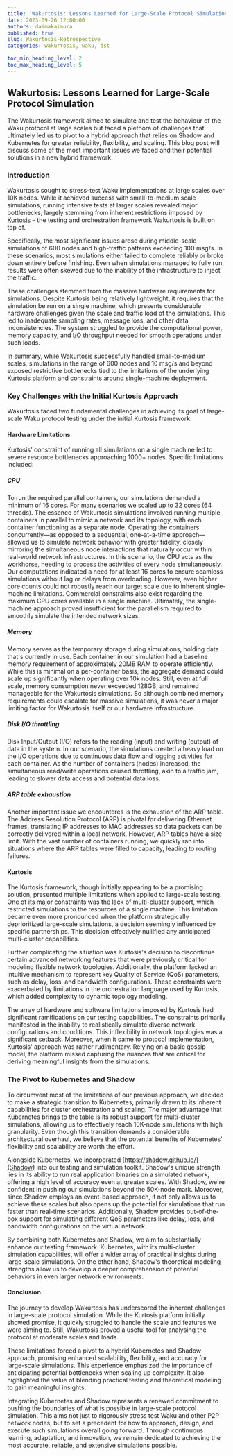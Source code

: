 ```yaml
---
title: 'Wakurtosis: Lessons Learned for Large-Scale Protocol Simulation'
date: 2023-09-26 12:00:00
authors: daimakaimura
published: true
slug: Wakurtosis-Retrospective
categories: wakurtosis, waku, dst

toc_min_heading_level: 2
toc_max_heading_level: 5
---
```


## Wakurtosis: Lessons Learned for Large-Scale Protocol Simulation

<!--truncate-->

The Wakurtosis framework aimed to simulate and test the behaviour of the Waku protocol at large scales
but faced a plethora of challenges that ultimately led us to pivot to a hybrid approach that relies on Shadow and Kubernetes for greater reliability, flexibility, and scaling. 
This blog post will discuss some of the most important issues we faced and their potential solutions in a new hybrid framework.

### Introduction
Wakurtosis sought to stress-test Waku implementations at large scales over 10K nodes. 
While it achieved success with small-to-medium scale simulations, running intensive tests at larger scales revealed major bottlenecks,
largely stemming from inherent restrictions imposed by [Kurtosis](https://www.kurtosis.com/) – the testing and orchestration framework Wakurtosis is built on top of.

Specifically, the most significant issues arose during middle-scale simulations of 600 nodes and high-traffic patterns exceeding 100 msg/s. 
In these scenarios, most simulations either failed to complete reliably or broke down entirely before finishing. 
Even when simulations managed to fully run, results were often skewed due to the inability of the infrastructure to inject the traffic.

These challenges stemmed from the massive hardware requirements for simulations. 
Despite Kurtosis being relatively lightweight, it requires that the simulation be run on a single machine, which presents considerable hardware challenges given the scale and traffic load of the simulations.
This led to inadequate sampling rates, message loss, and other data inconsistencies. 
The system struggled to provide the computational power, memory capacity, and I/O throughput needed for smooth operations under such loads.

In summary, while Wakurtosis successfully handled small-to-medium scales, simulations in the range of 600 nodes and 10 msg/s and beyond exposed restrictive bottlenecks tied to the limitations of the underlying Kurtosis platform and constraints around single-machine deployment.

### Key Challenges with the Initial Kurtosis Approach

Wakurtosis faced two fundamental challenges in achieving its goal of large-scale Waku protocol testing under the initial Kurtosis framework:

#### Hardware Limitations
Kurtosis' constraint of running all simulations on a single machine led to severe resource bottlenecks approaching 1000+ nodes. 
Specific limitations included:

##### CPU
To run the required parallel containers, our simulations demanded a minimum of 16 cores. For many scenarios we scaled up to 32 cores (64 threads). 
The essence of Wakurtosis simulations involved running multiple containers in parallel to mimic a network and its topology, with each container functioning as a separate node. 
Operating the containers concurrently—as opposed to a sequential, one-at-a-time approach—allowed us to simulate network behavior with greater fidelity, closely mirroring the simultaneous node interactions that naturally occur within real-world network infrastructures.
In this scenario, the CPU acts as the workhorse, needing to process the activities of every node simultaneously. 
Our computations indicated a need for at least 16 cores to ensure seamless simulations without lag or delays from overloading. 
However, even higher core counts could not robustly reach our target scale due to inherent single-machine limitations. 
Commercial constraints also exist regarding the maximum CPU cores available in a single machine. 
Ultimately, the single-machine approach proved insufficient for the parallelism required to smoothly simulate the intended network sizes.

##### Memory
Memory serves as the temporary storage during simulations, holding data that's currently in use. 
Each container in our simulation had a baseline memory requirement of approximately 20MB RAM to operate efficiently. 
While this is minimal on a per-container basis, the aggregate demand could scale up significantly when operating over 10k nodes. 
Still, even at full scale, memory consumption never exceeded 128GB, and remained manageable for the Wakurtosis simulations. 
So although combined memory requirements could escalate for massive simulations, it was never a major limiting factor for Wakurtosis itself or our hardware infrastructure. 

##### Disk I/O throttling 
Disk Input/Output (I/O) refers to the reading (input) and writing (output) of data in the system. 
In our scenario, the simulations created a heavy load on the I/O operations due to continuous data flow and logging activities for each container. 
As the number of containers (nodes) increased, the simultaneous read/write operations caused throttling, akin to a traffic jam, leading to slower data access and potential data loss.

##### ARP table exhaustion
Another important issue we encounteres is the exhaustion of the ARP table. 
The Address Resolution Protocol (ARP) is pivotal for delivering Ethernet frames, translating IP addresses to MAC addresses so data packets can be correctly delivered within a local network. 
However, ARP tables have a size limit. With the vast number of containers running, we quickly ran into situations where the ARP tables were filled to capacity, leading to routing failures.


#### Kurtosis
The Kurtosis framework, though initially appearing to be a promising solution, presented multiple limitations when applied to large-scale testing. 
One of its major constraints was the lack of multi-cluster support, which restricted simulations to the resources of a single machine. 
This limitation became even more pronounced when the platform strategically deprioritized large-scale simulations, a decision seemingly influenced by specific partnerships. 
This decision effectively nullified any anticipated multi-cluster capabilities.

Further complicating the situation was Kurtosis's decision to discontinue certain advanced networking features that were previously critical for modeling flexible network topologies. 
Additionally, the platform lacked an intuitive mechanism to represent key Quality of Service (QoS) parameters, such as delay, loss, and bandwidth configurations. 
These constraints were exacerbated by limitations in the orchestration language used by Kurtosis, which added complexity to dynamic topology modeling.

The array of hardware and software limitations imposed by Kurtosis had significant ramifications on our testing capabilities. 
The constraints primarily manifested in the inability to realistically simulate diverse network configurations and conditions. 
This inflexibility in network topologies was a significant setback. 
Moreover, when it came to protocol implementation, Kurtosis' approach was rather rudimentary. 
Relying on a basic gossip model, the platform missed capturing the nuances that are critical for deriving meaningful insights from the simulations.

### The Pivot to Kubernetes and Shadow

To circumvent most of the limitations of our previous approach, we decided to make a strategic transition to Kubernetes, primarily drawn to its inherent capabilities for cluster orchestration and scaling. 
The major advantage that Kubernetes brings to the table is its robust support for multi-cluster simulations, allowing us to effectively reach 10K-node simulations with high granularity. 
Even though this transition demands a considerable architectural overhaul, we believe that the potential benefits of Kubernetes' flexibility and scalability are worth the effort.

Alongside Kubernetes, we incorporated [https://shadow.github.io/](Shadow) into our testing and simulation toolkit. 
Shadow's unique strength lies in its ability to run real application binaries on a simulated network, offering a high level of accuracy even at greater scales. 
With Shadow, we're confident in pushing our simulations beyond the 50K-node mark. 
Moreover, since Shadow employs an event-based approach, it not only allows us to achieve these scales but also opens up the potential for simulations that run faster than real-time scenarios. 
Additionally, Shadow provides out-of-the-box support for simulating different QoS parameters like delay, loss, and bandwidth configurations on the virtual network.

By combining both Kubernetes and Shadow, we aim to substantially enhance our testing framework. 
Kubernetes, with its multi-cluster simulation capabilities, will offer a wider array of practical insights during large-scale simulations. 
On the other hand, Shadow's theoretical modeling strengths allow us to develop a deeper comprehension of potential behaviors in even larger network environments.

#### Conclusion
The journey to develop Wakurtosis has underscored the inherent challenges in large-scale protocol simulation. 
While the Kurtosis platform initially showed promise, it quickly struggled to handle the scale and features we were aiming to. 
Still, Wakurtosis proved a useful tool for analysing the protocol at moderate scales and loads.

These limitations forced a pivot to a hybrid Kubernetes and Shadow approach, promising enhanced scalability, flexibility, and accuracy for large-scale simulations. 
This experience emphasized the importance of anticipating potential bottlenecks when scaling up complexity. 
It also highlighted the value of blending practical testing and theoretical modeling to gain meaningful insights.

Integrating Kubernetes and Shadow represents a renewed commitment to pushing the boundaries of what is possible in large-scale protocol simulation. 
This aims not just to rigorously stress test Waku and other P2P network nodes, but to set a precedent for how to approach, design, and execute such simulations overall going forward. 
Through continuous learning, adaptation, and innovation, we remain dedicated to achieving the most accurate, reliable, and extensive simulations possible.


